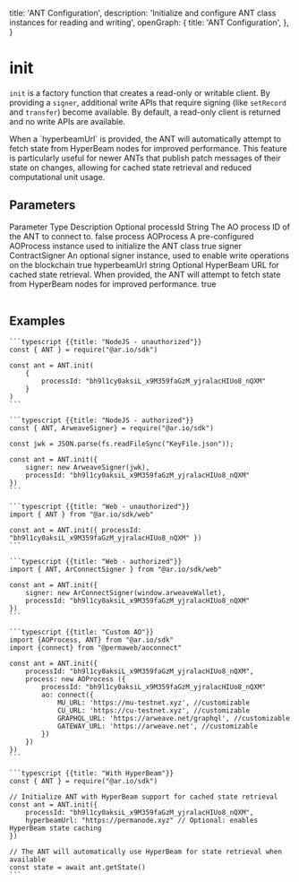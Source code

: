 
  title: 'ANT Configuration',
  description:
    'Initialize and configure ANT class instances for reading and writing',
  openGraph: {
    title: 'ANT Configuration',
  },
}


# init

`init` is a factory function that creates a read-only or writable client. By providing a `signer`, additional write APIs that require signing (like `setRecord` and `transfer`) become available. By default, a read-only client is returned and no write APIs are available.

<Tip title="HyperBeam Support">
  When a `hyperbeamUrl` is provided, the ANT will automatically attempt to fetch state from HyperBeam nodes for improved performance. This feature is particularly useful for newer ANTs that publish patch messages of their state on changes, allowing for cached state retrieval and reduced computational unit usage.
</Tip>

## Parameters

<Table>
  <Table.Head>
    <Table.Row>
      <Table.Header>Parameter</Table.Header>
      <Table.Header>Type</Table.Header>
      <Table.Header>Description</Table.Header>
      <Table.Header>Optional</Table.Header>
    </Table.Row>
  </Table.Head>
  <Table.Body>
    <Table.Row>
      <Table.Cell className="font-semibold">processId</Table.Cell>
      <Table.Cell>String</Table.Cell>
      <Table.Cell>The AO process ID of the ANT to connect to.</Table.Cell>
      <Table.Cell>false</Table.Cell>
    </Table.Row>
    <Table.Row>
      <Table.Cell className="font-semibold">process</Table.Cell>
      <Table.Cell>AOProcess</Table.Cell>
      <Table.Cell>
        A pre-configured AOProcess instance used to initialize the ANT class
      </Table.Cell>
      <Table.Cell>true</Table.Cell>
    </Table.Row>
    <Table.Row>
      <Table.Cell className="font-semibold">signer</Table.Cell>
      <Table.Cell>ContractSigner</Table.Cell>
      <Table.Cell>
        An optional signer instance, used to enable write operations on the
        blockchain
      </Table.Cell>
      <Table.Cell>true</Table.Cell>
    </Table.Row>
    <Table.Row>
      <Table.Cell className="font-semibold">hyperbeamUrl</Table.Cell>
      <Table.Cell>string</Table.Cell>
      <Table.Cell>
        Optional HyperBeam URL for cached state retrieval. When provided, the ANT will attempt to fetch state from HyperBeam nodes for improved performance.
      </Table.Cell>
      <Table.Cell>true</Table.Cell>
    </Table.Row>
  </Table.Body>
</Table>

## Examples

<CodeGroup title="init">

    ```typescript {{title: "NodeJS - unauthorized"}}
    const { ANT } = require("@ar.io/sdk")

    const ant = ANT.init(
        {
            processId: "bh9l1cy0aksiL_x9M359faGzM_yjralacHIUo8_nQXM"
        }
    )
    ```

    ```typescript {{title: "NodeJS - authorized"}}
    const { ANT, ArweaveSigner} = require("@ar.io/sdk")

    const jwk = JSON.parse(fs.readFileSync("KeyFile.json"));

    const ant = ANT.init({
        signer: new ArweaveSigner(jwk),
        processId: "bh9l1cy0aksiL_x9M359faGzM_yjralacHIUo8_nQXM"
    })
    ```

    ```typescript {{title: "Web - unauthorized"}}
    import { ANT } from "@ar.io/sdk/web"

    const ant = ANT.init({ processId: "bh9l1cy0aksiL_x9M359faGzM_yjralacHIUo8_nQXM" })
    ```

    ```typescript {{title: "Web - authorized"}}
    import { ANT, ArConnectSigner } from "@ar.io/sdk/web"

    const ant = ANT.init({
        signer: new ArConnectSigner(window.arweaveWallet),
        processId: "bh9l1cy0aksiL_x9M359faGzM_yjralacHIUo8_nQXM"
    })
    ```

    ```typescript {{title: "Custom AO"}}
    import {AOProcess, ANT} from "@ar.io/sdk"
    import {connect} from "@permaweb/aoconnect"

    const ant = ANT.init({
        processId: "bh9l1cy0aksiL_x9M359faGzM_yjralacHIUo8_nQXM",
        process: new AOProcess ({
            processId: "bh9l1cy0aksiL_x9M359faGzM_yjralacHIUo8_nQXM"
            ao: connect({
                MU_URL: 'https://mu-testnet.xyz', //customizable
                CU_URL: 'https://cu-testnet.xyz', //customizable
                GRAPHQL_URL: 'https://arweave.net/graphql', //customizable
                GATEWAY_URL: 'https://arweave.net', //customizable
            })
        })
    })
    ```

    ```typescript {{title: "With HyperBeam"}}
    const { ANT } = require("@ar.io/sdk")

    // Initialize ANT with HyperBeam support for cached state retrieval
    const ant = ANT.init({
        processId: "bh9l1cy0aksiL_x9M359faGzM_yjralacHIUo8_nQXM",
        hyperbeamUrl: "https://permanode.xyz" // Optional: enables HyperBeam state caching
    })

    // The ANT will automatically use HyperBeam for state retrieval when available
    const state = await ant.getState()
    ```

</CodeGroup>
